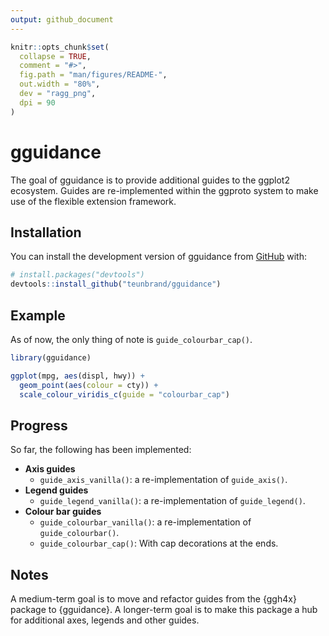 ```yaml
---
output: github_document
---
```


<!-- README.md is generated from README.Rmd. Please edit that file -->

```r
knitr::opts_chunk$set(
  collapse = TRUE,
  comment = "#>",
  fig.path = "man/figures/README-",
  out.width = "80%",
  dev = "ragg_png",
  dpi = 90
)
```

# gguidance

<!-- badges: start -->
<!-- badges: end -->

The goal of gguidance is to provide additional guides to the ggplot2 ecosystem. Guides are re-implemented within the ggproto system to make use of the flexible extension framework.

## Installation

You can install the development version of gguidance from [GitHub](https://github.com/) with:

``` r
# install.packages("devtools")
devtools::install_github("teunbrand/gguidance")
```

## Example

As of now, the only thing of note is `guide_colourbar_cap()`.

```r
library(gguidance)

ggplot(mpg, aes(displ, hwy)) +
  geom_point(aes(colour = cty)) +
  scale_colour_viridis_c(guide = "colourbar_cap")
```

## Progress

So far, the following has been implemented:

* **Axis guides**
   * `guide_axis_vanilla()`: a re-implementation of `guide_axis()`.
* **Legend guides**
   * `guide_legend_vanilla()`: a re-implementation of `guide_legend()`.
* **Colour bar guides**
   * `guide_colourbar_vanilla()`: a re-implementation of `guide_colourbar()`.
   * `guide_colourbar_cap()`: With cap decorations at the ends.

## Notes

A medium-term goal is to move and refactor guides from the {ggh4x} package to {gguidance}. A longer-term goal is to make this package a hub for additional axes, legends and other guides.
